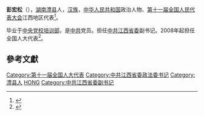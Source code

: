 '''彭宏松'''（{{bd|1946年||}}），[[湖南|湖南]][[澧县|澧县]]人，[[汉族|汉族]]，[[中华人民共和国|中华人民共和国]]政治人物、[[第十一届全国人民代表大会|第十一届全国人民代表大会]]江西地区代表<ref>{{cite web|author=新华网|title=第十一届全国人大代表|url=http://news.xinhuanet.com/ziliao/2008-03/03/content_7708230.htm?node=36628|publisher=新华网|accessdate=2014-01-07|archive-date=2014-01-10|archive-url=https://web.archive.org/web/20140110211415/http://news.xinhuanet.com/ziliao/2008-03/03/content_7708230.htm?node=36628|dead-url=no}}</ref>。

毕业于[[中央党校培训部|中央党校培训部]]，是[[中共|中共]]党员。担任[[中共江西省委|中共江西省委]]副书记。2008年起担任全国人大代表<ref>{{cite news|title=全国人大代表信息-彭宏松|url= http://210.82.31.1:8084/delegate/viewDelegate.action?dbid=111184|accessdate=2013-04-05|newspaper=全国人大网|archive-url=https://web.archive.org/web/20140424062213/http://www.npc.gov.cn/delegate/viewDelegate.action?dbid=111184|archive-date=2014-04-24|dead-url=yes}}</ref>。

==參考文獻==
{{reflist}}
[[Category:第十一届全国人大代表|Category:第十一届全国人大代表]]
[[Category:中共江西省委政法委书记|Category:中共江西省委政法委书记]]
[[Category:澧县人|Category:澧县人]]
[[Category:彭姓|HONG]]
[[Category:中共江西省委副书记|Category:中共江西省委副书记]]